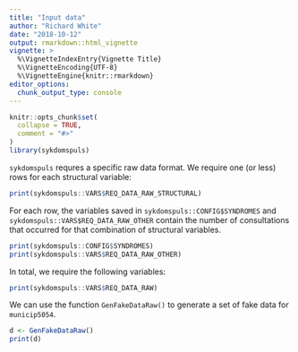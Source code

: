 ```yaml
---
title: "Input data"
author: "Richard White"
date: "2018-10-12"
output: rmarkdown::html_vignette
vignette: >
  %\VignetteIndexEntry{Vignette Title}
  %\VignetteEncoding{UTF-8}
  %\VignetteEngine{knitr::rmarkdown}
editor_options: 
  chunk_output_type: console
---
```


```r
knitr::opts_chunk$set(
  collapse = TRUE,
  comment = "#>"
)
library(sykdomspuls)
```

`sykdomspuls` requres a specific raw data format. We require one (or less) rows for each structural variable:

```r
print(sykdomspuls::VARS$REQ_DATA_RAW_STRUCTURAL)
```

For each row, the variables saved in `sykdomspuls::CONFIG$SYNDROMES` and `sykdomspuls::VARS$REQ_DATA_RAW_OTHER` contain the number of consultations that occurred for that combination of structural variables.

```r
print(sykdomspuls::CONFIG$SYNDROMES)
print(sykdomspuls::VARS$REQ_DATA_RAW_OTHER)
```

In total, we require the following variables: 

```r
print(sykdomspuls::VARS$REQ_DATA_RAW)
```

We can use the function `GenFakeDataRaw()` to generate a set of fake data for `municip5054`.

```r
d <- GenFakeDataRaw()
print(d)
```


